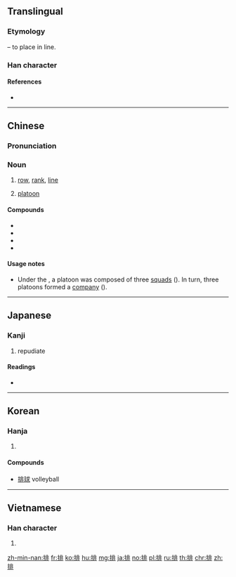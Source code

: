 ==Translingual==
{{stroke order|strokes=11}}

===Etymology===
{{Han compound|手|alt1=扌|t1=hand|非|ls=psc|c1=s|c2=p}} – to place in line.

===Han character===
{{Han char|rn=64|rad=手|as=08|sn=11|four=51011|canj=QLMY|ids=⿰扌非}}

====References====
* {{Han ref|kx=0437.130|dkj=12256|dj=0787.030|hdz=31895.030|uh=6392|ud=25490|bh=B1C6|bd=45510}}

----

==Chinese==
{{zh-forms}}

===Pronunciation===
{{zh-pron
|m=pái
|c=paai4
|mn=pâi
|mc=y
|oc=y
|ma=y
|cat=n
}}

===Noun===
{{zh-noun}}

# [[row]], [[rank]], [[line]]
# {{label|zh|military}} [[platoon]]

====Compounds====
* {{zh-l|排隊|tr=páiduì}}
* {{zh-l|排球|páiqiú|volleyball}}
* {{zh-l|排簫|tr=páixiāo}}
* {{zh-l|排泄|tr=páixiè}}

====Usage notes====
* {{sense|military}} Under the {{w|National Revolutionary Army}}, a platoon was composed of three [[squad]]s ({{zh-l|班}}). In turn, three platoons formed a [[company]] ({{zh-l|連}}).

----

==Japanese==

===Kanji===
{{ja-kanji|grade=c|rs=手08}}

# repudiate

====Readings====
* {{ja-readings|on=[[はい]] (hai)|kun=[[おしひらく]] (oshihiraku), [[つらねる]] (tsuraneru)}}

----

==Korean==

===Hanja===
{{ko-hanja|hangeul=배|eumhun=|rv=bae|mr=pae|y=pay}}

# {{defn|lang=ko|sort=手08}}

====Compounds====
* [[排球]] volleyball

----

==Vietnamese==

===Han character===
{{vi-hantu|[[bài]], [[bai]], [[bày]], [[bời]], [[bay]], [[bầy]], [[vài]], [[vời]]|rs=手08}}

# {{defn|lang=vi|sort=手08}}

[[zh-min-nan:排]]
[[fr:排]]
[[ko:排]]
[[hu:排]]
[[mg:排]]
[[ja:排]]
[[no:排]]
[[pl:排]]
[[ru:排]]
[[th:排]]
[[chr:排]]
[[zh:排]]